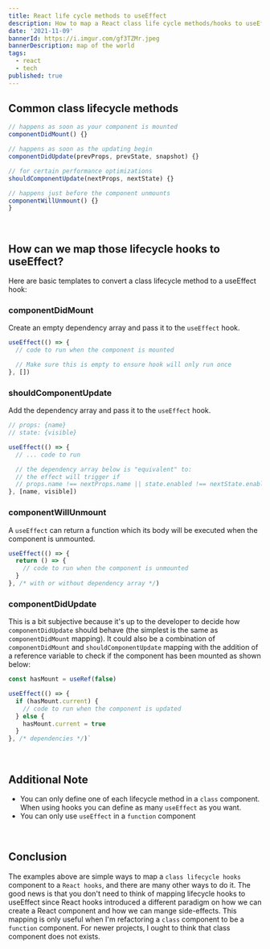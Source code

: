 ```yaml
---
title: React life cycle methods to useEffect 
description: How to map a React class life cycle methods/hooks to useEffect
date: '2021-11-09'
bannerId: https://i.imgur.com/gf3TZMr.jpeg
bannerDescription: map of the world
tags:
  - react
  - tech
published: true
---
```


## Common class lifecycle methods

```jsx
// happens as soon as your component is mounted
componentDidMount() {}

// happens as soon as the updating begin
componentDidUpdate(prevProps, prevState, snapshot) {}

// for certain performance optimizations
shouldComponentUpdate(nextProps, nextState) {}

// happens just before the component unmounts
componentWillUnmount() {}
}
```

<br />

## How can we map those lifecycle hooks to useEffect?

Here are basic templates to convert a class lifecycle method to a useEffect hook:

### componentDidMount

Create an empty dependency array and pass it to the `useEffect` hook.

```jsx
useEffect(() => {
  // code to run when the component is mounted 

  // Make sure this is empty to ensure hook will only run once
}, [])
```
<CodePen codePenId="qBXKWxx" />

### shouldComponentUpdate

Add the dependency array and pass it to the `useEffect` hook.

```jsx
// props: {name}
// state: {visible}

useEffect(() => {
  // ... code to run

  // the dependency array below is "equivalent" to:
  // the effect will trigger if
  // props.name !== nextProps.name || state.enabled !== nextState.enabled
}, [name, visible]) 
```


### componentWillUnmount

A `useEffect` can return a function which its body will be executed when the component is unmounted.

```jsx
useEffect(() => {
  return () => {
    // code to run when the component is unmounted
  }
}, /* with or without dependency array */)
```
<CodePen codePenId="vYJrBKr" />

### componentDidUpdate

This is a bit subjective because it's up to the developer to decide how `componentDidUpdate` should behave (the simplest is the same as `componentDidMount` mapping).
It could also be a combination of `componentDidMount` and `shouldComponentUpdate` mapping with the addition
of a reference variable to check if the component has been mounted as shown below:

```jsx
const hasMount = useRef(false)

useEffect(() => {
  if (hasMount.current) {
    // code to run when the component is updated
  } else {
    hasMount.current = true
  }
}, /* dependencies */)`
```

<br />

## Additional Note
- You can only define one of each lifecycle method in a `class` component.
When using hooks you can define as many `useEffect` as you want.
- You can only use `useEffect` in a `function` component

<br />

## Conclusion
The examples above are simple ways to map a `class lifecycle hooks`
component to a `React hooks`, and there are many other ways to do it.
The good news is that you don't need to think of mapping lifecycle hooks to useEffect since React hooks introduced a
different paradigm on how we can create a React component and how we can mange side-effects.
This mapping is only useful when I'm refactoring a `class` component to be a `function` component.
For newer projects, I ought to think that class component does not exists.
